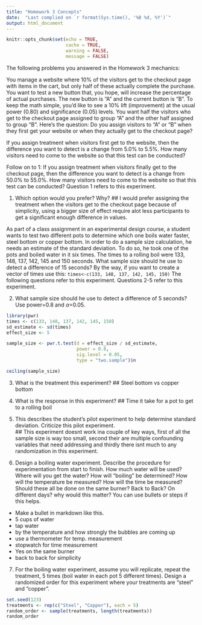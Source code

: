 ---
title: "Homework 3 Concepts"
date:  "Last complied on `r format(Sys.time(), '%B %d, %Y')`"
output: html_document
---

```{r setup, include=FALSE}
knitr::opts_chunk$set(echo = TRUE,
                      cache = TRUE, 
                      warning = FALSE, 
                      message = FALSE)
```




The following problems you answered in the Homework 3 mechanics: 

You manage a website where 10% of the visitors get to the checkout page with items in the cart, but only half of these actually complete the purchase.  You want to test a new button that, you hope, will increase the percentage of actual purchases.  The new button is "A" and the current button is "B". To keep the math simple, you'd like to see a 10% lift (improvement) at the usual power (0.80) and significance (0.05) levels.  You want half the visitors who get to the checkout page assigned to group "A" and the other half assigned to group "B".  Here's the question: Do you assign visitors to "A" or "B" when they first get your website or when they actually get to the checkout page?

If you assign treatment when visitors first get to the website, then the difference you want to detect is a change from 5.0% to 5.5%.  How many visitors need to come to the website so that this test can be conducted?

Follow on to 1: If you assign treatment when visitors finally get to the checkout page, then the difference you want to detect is a change from 50.0% to 55.0%.  How many visitors need to come to the website so that this test can be conducted? Question 1 refers to this experiment. 


1. Which option would you prefer? Why?
## I would prefer assigning the treatment when the visitors get to the checkout page because of simplicity, using a bigger size of effect require alot less participants to get a significant enough difference in values.

As part of a class assignment in an experimental design course, a student wants to test two different pots to determine which one boils water faster, steel bottom or copper bottom.  In order to do a sample size calculation, he needs an estimate of the standard deviation.  To do so, he took one of the pots and boiled water in it six times.  The times to a rolling boil were 133, 148, 137, 142, 145 and 150 seconds.  What sample size should he use to detect a difference of 15 seconds?  By the way, if you want to create a vector of times use this: `times<-c(133, 148, 137, 142, 145, 150)`  The following questions refer to this experiment. Questions 2-5 refer to this experiment. 

2. What sample size should he use to detect a difference of 5 seconds?  Use power=0.8 and $\alpha$=0.05.

```{r}
library(pwr)
times <- c(133, 148, 137, 142, 145, 150)
sd_estimate <- sd(times)
effect_size <- 5

sample_size <- pwr.t.test(d = effect_size / sd_estimate, 
                          power = 0.8, 
                          sig.level = 0.05, 
                          type = "two.sample")$n

ceiling(sample_size)
```


3. What is the treatment this experiment?
## Steel bottom vs copper bottom


4. What is the response in this experiment?
## Time it take for a pot to get to a rolling boil


5. This describes the student's pilot experiment to help determine standard deviation.  Criticize this pilot experiment.  
## This experiment doesnt work ina  couple of key ways, first of all the sample size is way too small, second their are multiple confounding variables that need addressing and thirdly there isnt much to any randomization in this experiment.


6. Design a boiling water experiment.  Describe the procedure for experimentation from start to finish. How much water will be used?  Where will you get the water?  How will "boiling" be determined?  How will the temperature be measured? How will the time be measured?    Should these all be done on the same burner? Back to Back?  On different days? why would this matter? You can use bullets or steps if this helps.

* Make a bullet in markdown like this.
* 5 cups of water
* tap water
* by the temperature and how strongly the bubbles are coming up
* use a thermometer for temp. measurement
* stopwatch for time measurement
* Yes on the same burner
* back to back for simplicity


7. For the boiling water experiment, assume you will replicate, repeat the treatment, 5 times (boil water in each pot 5 different times).  Design a randomized order for this experiment where your treatments are "steel" and "copper".

```{r}
set.seed(123)
treatments <- rep(c("Steel", "Copper"), each = 5)
random_order <- sample(treatments, length(treatments))
random_order
```




